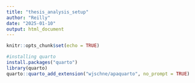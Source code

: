 ```yaml
---
title: "thesis_analysis_setup"
author: "Reilly"
date: "2025-01-10"
output: html_document
---
```


```r
knitr::opts_chunk$set(echo = TRUE)
```

```r
#installing quarto
install.packages("quarto")
library(quarto)
quarto::quarto_add_extension("wjschne/apaquarto", no_prompt = TRUE)
```
